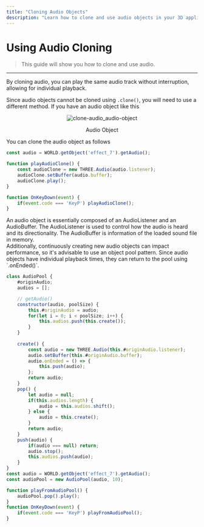 ```yaml
---
title: "Cloning Audio Objects"
description: "Learn how to clone and use audio objects in your 3D applications."
---
```


# Using Audio Cloning

> This guide will show you how to clone and use audio.

---

By cloning audio, you can play the same audio track without interruption, allowing for individual playback.

Since audio objects cannot be cloned using `.clone()`, you will need to use a different method.
If you have an audio object like this
<center>
    <img src="/images/snippet/3d-object/clone/clone-audio_audio-object.png" alt="clone-audio_audio-object" loading="lazy" decoding="async" style={{ maxWidth: '50%', height: 'auto' }}/>
    <p style={{margin: '0'}}>Audio Object</p>
</center>

You can clone the audio object as follows
``` js showLineNumbers copy {4-5}
const audio = WORLD.getObject('effect_7').getAudio();

function playAudioClone() {
    const audioClone = new THREE.Audio(audio.listener);
    audioClone.setBuffer(audio.buffer);
    audioClone.play();
}

function OnKeyDown(event) {
    if(event.code === 'KeyP') playAudioClone();
}
```
<Callout type='default'>
    An audio object is essentially composed of an AudioListener and an AudioBuffer.  
    The AudioListener is used to control how the audio is heard and its directionality.  
    The AudioBuffer is information of the loaded sound file in memory.
</Callout>

<br/>
Additionally, continuously creating new audio objects can impact performance, so it's advisable to use an object pool pattern.  
Since audio objects have individual playback times, they can return to the pool using `.onEnded()`.

``` js showLineNumbers copy {1,16,37}
class AudioPool {
    #originAudio;
    audios = [];

    // getAudio()
    constructor(audio, poolSize) {
        this.#originAudio = audio;
        for(let i = 0; i < poolSize; i++) {
            this.audios.push(this.create());
        }
    }
    
    create() {
        const audio = new THREE.Audio(this.#originAudio.listener);
        audio.setBuffer(this.#originAudio.buffer);
        audio.onEnded = () => {
            this.push(audio);
        };
        return audio;
    }
    pop() {
        let audio = null;
        if(this.audios.length) {
            audio = this.audios.shift();
        } else {
            audio = this.create();
        }
        return audio;
    }
    push(audio) {
        if(audio === null) return;
        audio.stop();
        this.audios.push(audio);
    }
}
const audio = WORLD.getObject('effect_7').getAudio();
const audioPool = new AudioPool(audio, 10);

function playFromAudioPool() {
    audioPool.pop().play();
}
function OnKeyDown(event) {
    if(event.code === 'KeyP') playFromAudioPool();
}
